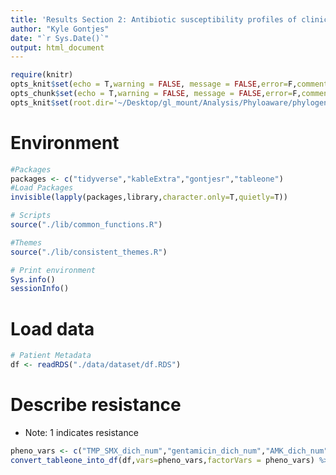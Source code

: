 ```yaml
---
title: 'Results Section 2: Antibiotic susceptibility profiles of clinical carbapenem-resistant Klebsiella pneumoniae isolates'
author: "Kyle Gontjes"
date: "`r Sys.Date()`"
output: html_document
---
```


```r
require(knitr)
opts_knit$set(echo = T,warning = FALSE, message = FALSE,error=F,comment=NA) 
opts_chunk$set(echo = T,warning = FALSE, message = FALSE,error=F,comment=NA)
opts_knit$set(root.dir='~/Desktop/gl_mount/Analysis/Phyloaware/phylogenetic-resistance-ms/')
```

# Environment

```r
#Packages
packages <- c("tidyverse","kableExtra","gontjesr","tableone")   
#Load Packages
invisible(lapply(packages,library,character.only=T,quietly=T))

# Scripts
source("./lib/common_functions.R")

#Themes
source("./lib/consistent_themes.R")

# Print environment
Sys.info()
sessionInfo()
```

# Load data

```r
# Patient Metadata
df <- readRDS("./data/dataset/df.RDS")
```

# Describe resistance

-   Note: 1 indicates resistance

```r
pheno_vars <- c("TMP_SMX_dich_num","gentamicin_dich_num","AMK_dich_num","CST_dich_num","blbli_dich_num","MVB_dich_num","IR_dich_num")
convert_tableone_into_df(df,vars=pheno_vars,factorVars = pheno_vars) %>% favorite_kable
```

